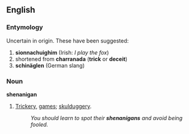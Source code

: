 ==English==

===Entymology===
Uncertain in origin.  These have been suggested:
# '''sionnachuighim''' (Irish: ''I play the fox'')
# shortened from '''charranada''' ('''trick''' or '''deceit''')
# '''schinäglen''' (German slang)

===Noun===
'''shenanigan'''
#[[trickery|Trickery]], [[games]]; [[skulduggery]].
#:''You should learn to spot their '''shenanigans''' and avoid being fooled.''
